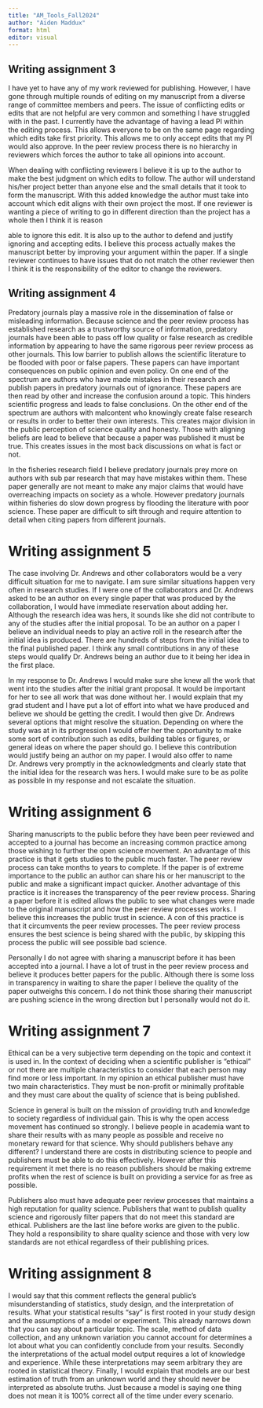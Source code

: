 ---
title: "AM_Tools_Fall2024"
author: "Aiden Maddux"
format: html
editor: visual
---

## Writing assignment 3

I have yet to have any of my work reviewed for publishing. However, I have gone through multiple rounds of editing on my manuscript from a diverse range of committee members and peers. The issue of conflicting edits or edits that are not helpful are very common and something I have struggled with in the past. I currently have the advantage of having a lead PI within the editing process. This allows everyone to be on the same page regarding which edits take first priority. This allows me to only accept edits that my PI would also approve. In the peer review process there is no hierarchy in reviewers which forces the author to take all opinions into account.

When dealing with conflicting reviewers I believe it is up to the author to make the best judgment on which edits to follow. The author will understand his/her project better than anyone else and the small details that it took to form the manuscript. With this added knowledge the author must take into account which edit aligns with their own project the most. If one reviewer is wanting a piece of writing to go in different direction than the project has a whole then I think it is reason

able to ignore this edit. It is also up to the author to defend and justify ignoring and accepting edits. I believe this process actually makes the manuscript better by improving your argument within the paper. If a single reviewer continues to have issues that do not match the other reviewer then I think it is the responsibility of the editor to change the reviewers.

## Writing assignment 4

Predatory journals play a massive role in the dissemination of false or misleading information. Because science and the peer review process has established research as a trustworthy source of information, predatory journals have been able to pass off low quality or false research as credible information by appearing to have the same rigorous peer review process as other journals. This low barrier to publish allows the scientific literature to be flooded with poor or false papers. These papers can have important consequences on public opinion and even policy. On one end of the spectrum are authors who have made mistakes in their research and publish papers in predatory journals out of ignorance. These papers are then read by other and increase the confusion around a topic. This hinders scientific progress and leads to false conclusions. On the other end of the spectrum are authors with malcontent who knowingly create false research or results in order to better their own interests. This creates major division in the public perception of science quality and honesty. Those with aligning beliefs are lead to believe that because a paper was published it must be true. This creates issues in the most back discussions on what is fact or not.

In the fisheries research field I believe predatory journals prey more on authors with sub par research that may have mistakes within them. These paper generally are not meant to make any major claims that would have overreaching impacts on society as a whole. However predatory journals within fisheries do slow down progress by flooding the literature with poor science. These paper are difficult to sift through and require attention to detail when citing papers from different journals.

# Writing assignment 5

The case involving Dr. Andrews and other collaborators would be a very difficult situation for me to navigate. I am sure similar situations happen very often in research studies. If I were one of the collaborators and Dr. Andrews asked to be an author on every single paper that was produced by the collaboration, I would have immediate reservation about adding her. Although the research idea was hers, it sounds like she did not contribute to any of the studies after the initial proposal. To be an author on a paper I believe an individual needs to play an active roll in the research after the initial idea is produced. There are hundreds of steps from the initial idea to the final published paper. I think any small contributions in any of these steps would qualify Dr. Andrews being an author due to it being her idea in the first place.

In my response to Dr. Andrews I would make sure she knew all the work that went into the studies after the initial grant proposal. It would be important for her to see all work that was done without her. I would explain that my grad student and I have put a lot of effort into what we have produced and believe we should be getting the credit. I would then give Dr. Andrews several options that might resolve the situation. Depending on where the study was at in its progression I would offer her the opportunity to make some sort of contribution such as edits, building tables or figures, or general ideas on where the paper should go. I believe this contribution would justify being an author on my paper. I would also offer to name Dr. Andrews very promptly in the acknowledgments and clearly state that the initial idea for the research was hers. I would make sure to be as polite as possible in my response and not escalate the situation.

# Writing assignment 6

Sharing manuscripts to the public before they have been peer reviewed and accepted to a journal has become an increasing common practice among those wishing to further the open science movement. An advantage of this practice is that it gets studies to the public much faster. The peer review process can take months to years to complete. If the paper is of extreme importance to the public an author can share his or her manuscript to the public and make a significant impact quicker. Another advantage of this practice is it increases the transparency of the peer review process. Sharing a paper before it is edited allows the public to see what changes were made to the original manuscript and how the peer review processes works. I believe this increases the public trust in science. A con of this practice is that it circumvents the peer review processes. The peer review process ensures the best science is being shared with the public, by skipping this process the public will see possible bad science.

Personally I do not agree with sharing a manuscript before it has been accepted into a journal. I have a lot of trust in the peer review process and believe it produces better papers for the public. Although there is some loss in transparency in waiting to share the paper I believe the quality of the paper outweighs this concern. I do not think those sharing their manuscript are pushing science in the wrong direction but I personally would not do it.

# Writing assignment 7

Ethical can be a very subjective term depending on the topic and context it is used in. In the context of deciding when a scientific publisher is "ethical" or not there are multiple characteristics to consider that each person may find more or less important. In my opinion an ethical publisher must have two main characteristics. They must be non-profit or minimally profitable and they must care about the quality of science that is being published.

Science in general is built on the mission of providing truth and knowledge to society regardless of individual gain. This is why the open access movement has continued so strongly. I believe people in academia want to share their results with as many people as possible and receive no monetary reward for that science. Why should publishers behave any different? I understand there are costs in distributing science to people and publishers must be able to do this effectively. However after this requirement it met there is no reason publishers should be making extreme profits when the rest of science is built on providing a service for as free as possible.

Publishers also must have adequate peer review processes that maintains a high reputation for quality science. Publishers that want to publish quality science and rigorously filter papers that do not meet this standard are ethical. Publishers are the last line before works are given to the public. They hold a responsibility to share quality science and those with very low standards are not ethical regardless of their publishing prices.

# Writing assignment 8

I would say that this comment reflects the general public's misunderstanding of statistics, study design, and the interpretation of results. What your statistical results "say" is first rooted in your study design and the assumptions of a model or experiment. This already narrows down that you can say about particular topic. The scale, method of data collection, and any unknown variation you cannot account for determines a lot about what you can confidently conclude from your results. Secondly the interpretations of the actual model output requires a lot of knowledge and experience. While these interpretations may seem arbitrary they are rooted in statistical theory. Finally, I would explain that models are our best estimation of truth from an unknown world and they should never be interpreted as absolute truths. Just because a model is saying one thing does not mean it is 100% correct all of the time under every scenario.
